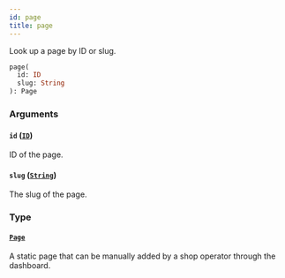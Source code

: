 ```yaml
---
id: page
title: page
---
```


Look up a page by ID or slug.

```graphql
page(
  id: ID
  slug: String
): Page
```

### Arguments

#### `id` ([`ID`](../../../developer/api-reference/scalars/id))

ID of the page.

#### `slug` ([`String`](../../../developer/api-reference/scalars/string))

The slug of the page.

### Type

#### [`Page`](../../../developer/api-reference/objects/page)

A static page that can be manually added by a shop operator through the dashboard.
